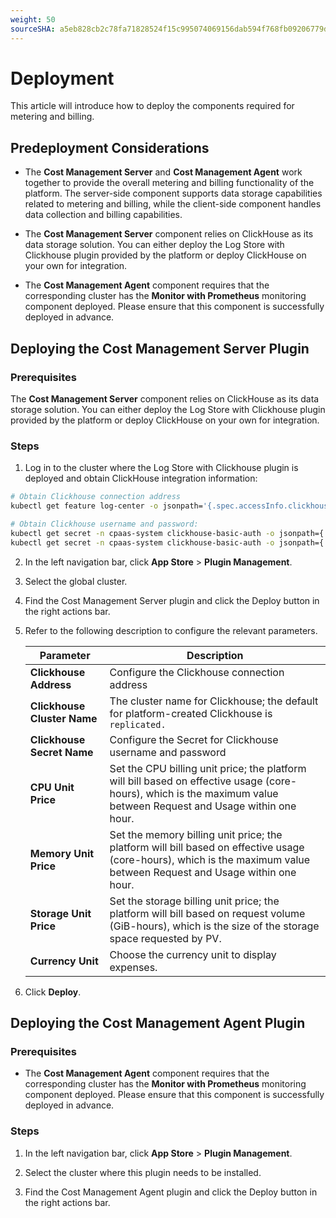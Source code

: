 ```yaml
---
weight: 50
sourceSHA: a5eb828cb2c78fa71828524f15c995074069156dab594f768fb09206779dc686
---
```


# Deployment

This article will introduce how to deploy the components required for metering and billing.

## Predeployment Considerations

- The **Cost Management Server** and **Cost Management Agent** work together to provide the overall metering and billing functionality of the platform. The server-side component supports data storage capabilities related to metering and billing, while the client-side component handles data collection and billing capabilities.

- The **Cost Management Server** component relies on ClickHouse as its data storage solution. You can either deploy the Log Store with Clickhouse plugin provided by the platform or deploy ClickHouse on your own for integration.

- The **Cost Management Agent** component requires that the corresponding cluster has the **Monitor with Prometheus** monitoring component deployed. Please ensure that this component is successfully deployed in advance.

## Deploying the Cost Management Server Plugin

### Prerequisites

The **Cost Management Server** component relies on ClickHouse as its data storage solution. You can either deploy the Log Store with Clickhouse plugin provided by the platform or deploy ClickHouse on your own for integration.

### Steps

1. Log in to the cluster where the Log Store with Clickhouse plugin is deployed and obtain ClickHouse integration information:

```bash
# Obtain Clickhouse connection address
kubectl get feature log-center -o jsonpath='{.spec.accessInfo.clickhouse.address}'

# Obtain Clickhouse username and password:
kubectl get secret -n cpaas-system clickhouse-basic-auth -o jsonpath={.data.username}\|base64 -d
kubectl get secret -n cpaas-system clickhouse-basic-auth -o jsonpath={.data.password}\|base64 -d
```

2. In the left navigation bar, click **App Store** > **Plugin Management**.

3. Select the global cluster.

4. Find the Cost Management Server plugin and click the Deploy button in the right actions bar.

5. Refer to the following description to configure the relevant parameters.

   | Parameter                  | Description                                                               |
   | -------------------------- | ----------------------------------------------------------------------- |
   | **Clickhouse Address**     | Configure the Clickhouse connection address                               |
   | **Clickhouse Cluster Name**| The cluster name for Clickhouse; the default for platform-created Clickhouse is `replicated.` |
   | **Clickhouse Secret Name** | Configure the Secret for Clickhouse username and password               |
   | **CPU Unit Price**         | Set the CPU billing unit price; the platform will bill based on effective usage (core-hours), which is the maximum value between Request and Usage within one hour. |
   | **Memory Unit Price**      | Set the memory billing unit price; the platform will bill based on effective usage (core-hours), which is the maximum value between Request and Usage within one hour. |
   | **Storage Unit Price**     | Set the storage billing unit price; the platform will bill based on request volume (GiB-hours), which is the size of the storage space requested by PV. |
   | **Currency Unit**          | Choose the currency unit to display expenses.                            |

6. Click **Deploy**.

## Deploying the Cost Management Agent Plugin

### Prerequisites

- The **Cost Management Agent** component requires that the corresponding cluster has the **Monitor with Prometheus** monitoring component deployed. Please ensure that this component is successfully deployed in advance.

### Steps

1. In the left navigation bar, click **App Store** > **Plugin Management**.

2. Select the cluster where this plugin needs to be installed.

3. Find the Cost Management Agent plugin and click the Deploy button in the right actions bar.
